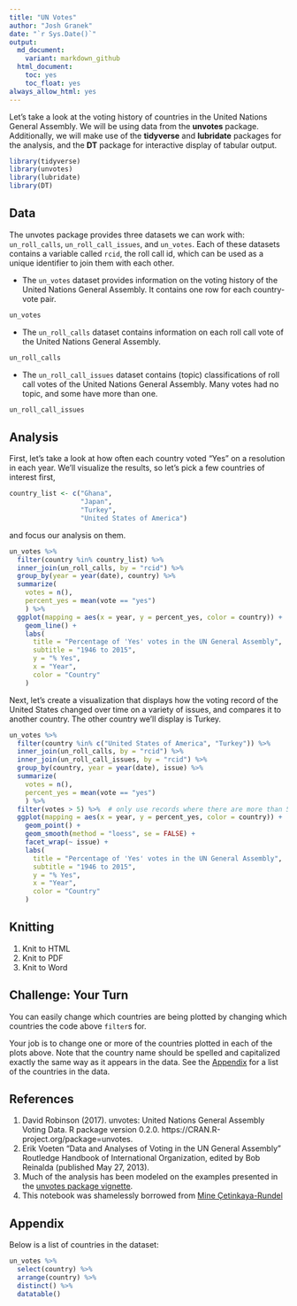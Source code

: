 ```yaml
---
title: "UN Votes"
author: "Josh Granek"
date: "`r Sys.Date()`"
output:
  md_document:
    variant: markdown_github
  html_document:
    toc: yes
    toc_float: yes
always_allow_html: yes
---
```


Let's take a look at the voting history of countries in the United Nations 
General Assembly. We will be using data from the __unvotes__ package. 
Additionally, we will make use of the __tidyverse__ and __lubridate__ packages 
for the analysis, and the __DT__ package for interactive display of tabular 
output.

```r
library(tidyverse)
library(unvotes)
library(lubridate)
library(DT)
```

## Data

The unvotes package provides three datasets we can work with: `un_roll_calls`, 
`un_roll_call_issues`, and `un_votes`. Each of these datasets contains a 
variable called `rcid`, the roll call id, which can be used as a unique 
identifier to join them with each other.

- The `un_votes` dataset provides information on the voting history of the 
United Nations General Assembly. It contains one row for each country-vote pair.

```r
un_votes
```

- The `un_roll_calls` dataset contains information on each roll call vote of 
the United Nations General Assembly.

```r
un_roll_calls
```

- The `un_roll_call_issues` dataset contains (topic) classifications of roll 
call votes of the United Nations General Assembly. Many votes had no topic, 
and some have more than one.

```r
un_roll_call_issues
```

## Analysis

First, let's take a look at how often each country voted "Yes" on a resolution 
in each year. We'll visualize the results, so let's pick a few countries of 
interest first,

```r
country_list <- c("Ghana",
                  "Japan",
                  "Turkey",
                  "United States of America")
```

and focus our analysis on them.

```r
un_votes %>%
  filter(country %in% country_list) %>%
  inner_join(un_roll_calls, by = "rcid") %>%
  group_by(year = year(date), country) %>%
  summarize(
    votes = n(),
    percent_yes = mean(vote == "yes")
    ) %>%
  ggplot(mapping = aes(x = year, y = percent_yes, color = country)) +
    geom_line() +
    labs(
      title = "Percentage of 'Yes' votes in the UN General Assembly",
      subtitle = "1946 to 2015",
      y = "% Yes",
      x = "Year",
      color = "Country"
    )
```

Next, let's create a visualization that displays how the voting record of the 
United States changed over time on a variety of issues, and compares it to 
another country. The other country we'll display is Turkey.

```r
un_votes %>%
  filter(country %in% c("United States of America", "Turkey")) %>%
  inner_join(un_roll_calls, by = "rcid") %>%
  inner_join(un_roll_call_issues, by = "rcid") %>%
  group_by(country, year = year(date), issue) %>%
  summarize(
    votes = n(),
    percent_yes = mean(vote == "yes")
    ) %>%
  filter(votes > 5) %>%  # only use records where there are more than 5 votes
  ggplot(mapping = aes(x = year, y = percent_yes, color = country)) +
    geom_point() +
    geom_smooth(method = "loess", se = FALSE) +
    facet_wrap(~ issue) +
    labs(
      title = "Percentage of 'Yes' votes in the UN General Assembly",
      subtitle = "1946 to 2015",
      y = "% Yes",
      x = "Year",
      color = "Country"
    )
```

## Knitting
  1. Knit to HTML
  2. Knit to PDF
  3. Knit to Word
  
## Challenge: Your Turn
You can easily change which countries are being plotted by changing which 
countries the code above `filter`s for. 

Your job is to change one or more of the countries plotted in each of the plots above.
Note that the country name should be spelled and capitalized exactly the same way as it 
appears in the data. See the [Appendix](#appendix) for a list of the countries in the data.


## References

1. David Robinson (2017). unvotes: United Nations General Assembly Voting Data. 
R package version 0.2.0. https://CRAN.R-project.org/package=unvotes.
2. Erik Voeten "Data and Analyses of Voting in the UN General Assembly" 
Routledge Handbook of International Organization, edited by Bob Reinalda 
(published May 27, 2013).
3. Much of the analysis has been modeled on the examples presented in the 
[unvotes package vignette](https://cran.r-project.org/web/packages/unvotes/vignettes/unvotes.html).
4. This notebook was shamelessly borrowed from [Mine Çetinkaya-Rundel](https://github.com/mine-cetinkaya-rundel/teach-data-sci-icots2018/blob/master/01-01-start/unvotes.Rmd) 

## Appendix {#appendix}

Below is a list of countries in the dataset:

```r
un_votes %>% 
  select(country) %>%
  arrange(country) %>% 
  distinct() %>%
  datatable()
```

